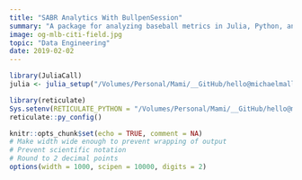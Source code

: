 ```yaml
---
title: "SABR Analytics With BullpenSession"
summary: "A package for analyzing baseball metrics in Julia, Python, and R."
image: og-mlb-citi-field.jpg
topic: "Data Engineering"
date: 2019-02-02
---
```


```r
library(JuliaCall)
julia <- julia_setup("/Volumes/Personal/Mami/__GitHub/hello@michaelmallari.com/michaelmallari.github.io/juliaenv/v1.5.0/bin/")

library(reticulate)
Sys.setenv(RETICULATE_PYTHON = "/Volumes/Personal/Mami/__GitHub/hello@michaelmallari.com/michaelmallari.github.io/pythonenv/bin/python")
reticulate::py_config()

knitr::opts_chunk$set(echo = TRUE, comment = NA)
# Make width wide enough to prevent wrapping of output
# Prevent scientific notation
# Round to 2 decimal points
options(width = 1000, scipen = 10000, digits = 2)
```



